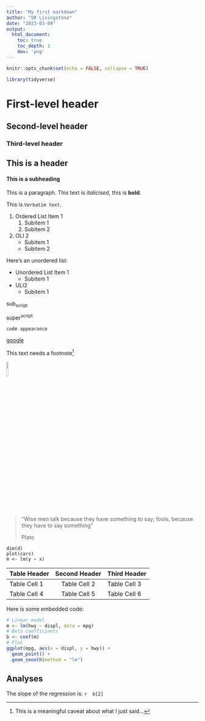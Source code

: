 ```yaml
---
title: "My first markdown"
author: "SR Livingstone"
date: "2023-03-09"
output: 
  html_document:
    toc: true
    toc_depth: 1
    dev: 'png'
---
```


```r
knitr::opts_chunk$set(echo = FALSE, collapse = TRUE)
```

```r
library(tidyverse)
```

# First-level header
## Second-level header
### Third-level header

## This is a header
#### This is a subheading

This is a paragraph. This text is *italicised*, this is **bold**.

This is `Verbatim text`.

1. Ordered List Item 1
    1. Subitem 1
    2. Subitem 2
2. OLI 2
    + Subitem 1
    + Subitem 2

Here's an unordered list:

- Unordered List Item 1
   + Subitem 1
- ULI2
   + Subitem 1

sub~script~

super^script^

`code appearance`

[google](http://google.com)

This text needs a footnote^[This is a meaningful caveat about what I just said...]

![](images/hex-rmarkdown.png){width=10%}

> "Wise men talk because they have something to say; fools, because they have to say something"
>
> Plato

```
dim(d)
plot(cars)
m <- lm(y ~ x)
```


|Table Header | Second Header | Third Header |
|:----------- | :-----------: | :----------- |
|Table Cell 1 | Table Cell 2  | Table Cell 3 |
|Table Cell 4 | Table Cell 5  | Table Cell 6 |


Here is some embedded code:

```r
# Linear model
m <- lm(hwy ~ displ, data = mpg)
# Beta coefficients
b <- coef(m)
# Plot
ggplot(mpg, aes(x = displ, y = hwy)) +
  geom_point() +
  geom_smooth(method = "lm")
```



## Analyses
The slope of the regression is: `r  b[2]`
